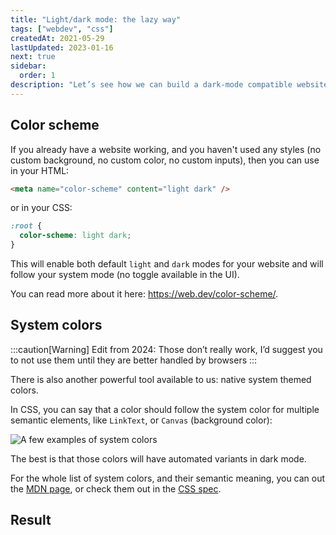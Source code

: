 ```yaml
---
title: "Light/dark mode: the lazy way"
tags: ["webdev", "css"]
createdAt: 2021-05-29
lastUpdated: 2023-01-16
next: true
sidebar:
  order: 1
description: "Let’s see how we can build a dark-mode compatible website, following your user’s system preferences, with 1 line of CSS"
---
```



## Color scheme

If you already have a website working, and you haven't used any styles (no custom background, no custom color, no custom inputs), then you can use in your HTML:

```html
<meta name="color-scheme" content="light dark" />
```

or in your CSS:

```css
:root {
  color-scheme: light dark;
}
```

This will enable both default `light` and `dark` modes for your website and will follow your system mode (no toggle available in the UI).

You can read more about it here: https://web.dev/color-scheme/.

## System colors

:::caution[Warning]
Edit from 2024: Those don’t really work, I’d suggest you to not use them until they are better handled by browsers
:::

There is also another powerful tool available to us: native system themed colors.

In CSS, you can say that a color should follow the system color for multiple semantic elements, like `LinkText`, or `Canvas` (background color):

![A few examples of system colors](@assets/itysdasc4tlijyvg12og.png)

The best is that those colors will have automated variants in dark mode.

For the whole list of system colors, and their semantic meaning, you can out the [MDN page](https://developer.mozilla.org/en-US/docs/Web/CSS/system-color), or check them out in the [CSS spec](https://w3c.github.io/csswg-drafts/css-color/#css-system-colors).

## Result

<Codepen user="ayc0" id="GRWOgaR" />
